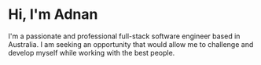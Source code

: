 # Hi, I'm Adnan

I'm a passionate and professional full-stack software engineer based in Australia. I am seeking an opportunity that would allow me to challenge and develop myself while working with the best people.
